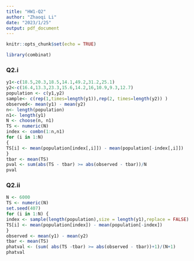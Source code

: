```yaml
---
title: "HW1-Q2"
author: "Zhaoqi Li"
date: "2023/1/25"
output: pdf_document
---
```


```r
knitr::opts_chunk$set(echo = TRUE)
```

```r
library(combinat)
```
### Q2.i

```r
y1<-c(18.5,20.3,18.5,14.1,49.2,31.2,25.1)
y2<-c(16.4,13.3,23.3,15.6,14.2,16,10.9,9.3,12.7)
population <- c(y1,y2)
sample<- c(rep(1,times=length(y1)),rep(2, times=length(y2)) )
observed<- mean(y1) - mean(y2)
n<- length(population)
n1<- length(y1)
N <- choose(n, n1)
TS <- numeric(N) 
index <- combn(1:n,n1)
for (i in 1:N)
{
TS[i] <- mean(population[index[,i]]) - mean(population[-index[,i]])
}
tbar <- mean(TS)
pval <- sum(abs(TS - tbar) >= abs(observed - tbar))/N
pval
```

### Q2.ii

```r
N <- 6000 
TS <- numeric(N)
set.seed(407)
for (i in 1:N) {
index <- sample(length(population),size = length(y1),replace = FALSE)
TS[i] <- mean(population[index]) - mean(population[-index])
}
observed <- mean(y1) - mean(y2)
tbar <- mean(TS)
phatval <- (sum( abs(TS -tbar) >= abs(observed - tbar))+1)/(N+1)
phatval
```

